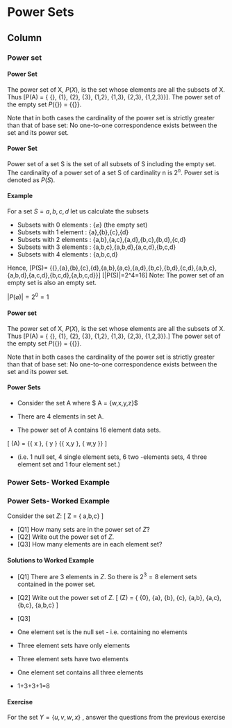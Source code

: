 Power Sets {data-navmenu="Set Theory"}
====================================

Column {.tabset}
-------------------------------------------------------------




### Power set

<h4> Power Set </h4>

The power set of X, $P(X)$, is the set whose elements are all the subsets of X. Thus \[P(A) = \{ \{\}, \{1\}, \{2\}, \{3\}, \{1,2\}, \{1,3\}, \{2,3\}, \{1,2,3\}\}\]. The power set of the empty set $P(\{\})$ = $\{\{\}\}$. 

Note that in both cases the cardinality of the power set is strictly greater than that of base set: No one-to-one correspondence exists between the set and its power set. 



#### Power Set
Power set of a set S is the set of all subsets of S including the empty set. The cardinality of a power set of a set S of cardinality n is $2^n$. Power set is denoted as $P(S)$.

<p>
#### Example 

For a set $S={a,b,c,d}$ let us calculate the subsets 


*  Subsets with 0 elements : $\{ \varnothing\}$ (the empty set)
*  Subsets with 1 element : {a},{b},{c},{d}
*  Subsets with 2 elements : {a,b},{a,c},{a,d},{b,c},{b,d},{c,d}
*  Subsets with 3 elements : {a,b,c},{a,b,d},{a,c,d},{b,c,d}
*  Subsets with 4 elements : {a,b,c,d}


Hence, \[P(S)=
{{\varnothing},{a},{b},{c},{d},{a,b},{a,c},{a,d},{b,c},{b,d},{c,d},{a,b,c},{a,b,d},{a,c,d},{b,c,d},{a,b,c,d}}\]
\[|P(S)|=2^4=16\]
Note: The power set of an empty set is also an empty set.

$|P({\varnothing})|=2^0=1$
 

#### Power set

The power set of X, $P(X)$, is the set whose elements are all the subsets of X. Thus \[P(A) = \{ \{\}, \{1\}, \{2\}, \{3\}, \{1,2\}, \{1,3\}, \{2,3\}, \{1,2,3\}\}.\] The power set of the empty set $P(\{\})$ = $\{\{\}\}$. 
<p>
Note that in both cases the cardinality of the power set is strictly greater than that of base set: No one-to-one correspondence exists between the set and its power set. 

#### Power Sets



*  Consider the set A where $ A = \{w,x,y,z\}$
*  There are 4 elements in set A.

*  The power set of A contains 16 element data sets.

 \[  \mathcal{P}(A) = \{\{ x \}, \{ y \} \{\{ x,y \}, \{ w,y \}\}  \]

*  (i.e. 1 null set, 4 single element sets, 6 two -elements sets, 4 three element set and 1 four element set.)



### Power Sets- Worked Example

<h3>Power Sets- Worked Example</h3>

Consider the set $Z$:
\[ Z = \{ a,b,c\}  \]

* [Q1] How many sets are in the power set of $Z$? 
* [Q2] Write out the power set of $Z$. 
* [Q3] How many elements are in each element set?


<h4>Solutions to Worked Example</h4>

* [Q1] There are 3 elements in $Z$. So there is $2^3 = 8$ element sets contained in the power set.

* [Q2] Write out the power set of $Z$.
\[ \mathcal{P}(Z) = \{ \{0\}, \{a\}, \{b\}, \{c\}, \{a,b\}, \{a,c\}, \{b,c\}, \{a,b,c\} \]

* [Q3]
 -  One element set is the null set - i.e. containing no elements 
 - Three element sets have only elements 
 - Three element sets have two elements 
 - One element set contains all three elements 
 - 1+3+3+1=8


#### Exercise
For the set $Y = \{u,v,w,x\}$ , answer the questions from the
previous exercise